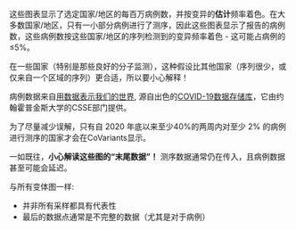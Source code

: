 这些图表显示了选定国家/地区的每百万病例数，并按变异的**估计**频率着色。在大多数国家/地区，只有一小部分病例进行了测序，因此这些图表显示了报告的病例数，这些病例数按这些国家/地区的序列检测到的变异频率着色 - 这可能占病例的 &le;5%。

在一些国家（特别是那些良好的分子监测），这种假设比其他国家（序列很少，或仅来自一个区域的序列）更合适，所以要小心解释！

病例数据来自[用数据表示我们的世界](https://ourworldindata.org/coronavirus), 源自出色的[COVID-19数据存储库](https://github.com/CSSEGISandData/COVID-19)，它由约翰霍普金斯大学的CSSE部门提供。

为了尽量减少误解，只有自 2020 年底以来至少40%的两周内对至少 2% 的病例进行测序的国家才会在CoVariants显示。

一如既往，**小心解读这些图的“末尾数据”！** 测序数据通常仍在传入，且病例数据甚至可能会延迟。

与所有变体图一样:

- 并非所有采样都具有代表性
- 最后的数据点通常是不完整的数据（尤其是对于病例）

